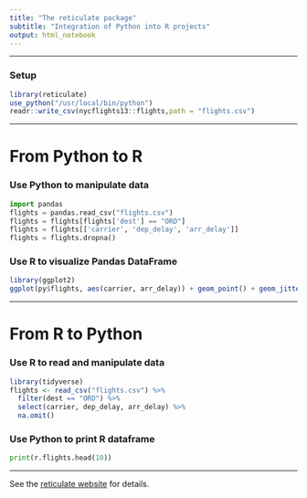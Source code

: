```yaml
---
title: "The reticulate package"
subtitle: "Integration of Python into R projects"
output: html_notebook
---
```


***

### Setup

```r
library(reticulate)
use_python("/usr/local/bin/python")
readr::write_csv(nycflights13::flights,path = "flights.csv")
```

***

# From Python to R


### Use Python to manipulate data

```python
import pandas
flights = pandas.read_csv("flights.csv")
flights = flights[flights['dest'] == "ORD"]
flights = flights[['carrier', 'dep_delay', 'arr_delay']]
flights = flights.dropna()
```

### Use R to visualize Pandas DataFrame

```r
library(ggplot2)
ggplot(py$flights, aes(carrier, arr_delay)) + geom_point() + geom_jitter()
```

***

# From R to Python

### Use R to read and manipulate data

```r
library(tidyverse)
flights <- read_csv("flights.csv") %>%
  filter(dest == "ORD") %>%
  select(carrier, dep_delay, arr_delay) %>%
  na.omit()
```

### Use Python to print R dataframe

```python
print(r.flights.head(10))
```

***

See the [reticulate website](https://rstudio.github.io/reticulate/index.html) for details.

